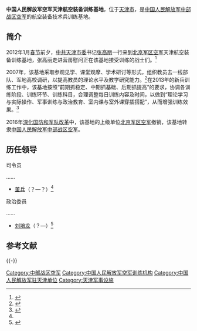 {{Infobox PRCG |color = blue
|机构名称 = 中国人民解放军空军天津航空装备训练基地
|军事级别 = 
|上级机构 = [[中国人民解放军中部战区空军|中国人民解放军中部战区空军]]
|机构类型 =战区空军直属单位
|标志1 = China Emblem PLA.svg
|标志1说明 = [[中国人民解放军军徽|中国人民解放军军徽]]
|成立时间 = 
|职位1=[[司令员|司令员]]
|人员1=
|衔级1=
|职位2= [[政治委员|政治委员]]
|人员2=[[刘培龙|刘培龙]]
|衔级2=
|地址1=[[天津市|天津市]]
}}

'''中国人民解放军空军天津航空装备训练基地'''，位于[[天津市|天津市]]，是[[中国人民解放军中部战区空军|中国人民解放军中部战区空军]]的航空装备技术兵训练基地。

==简介==
2012年1月[[春节|春节]]前夕，[[中共天津市委|中共天津市委]]书记[[张高丽|张高丽]]一行来到[[北京军区空军|北京军区空军]]天津航空装备训练基地，张高丽走进营房慰问正在该基地接受训练的战士们。<ref>{{Cite web |url = http://news.163.com/12/0119/14/7O4UN7JJ00014AED.html |title = 向津门子弟兵致新春问候 |author =  |date = 2012-01-19 |publisher = 网易 |language =  |accessdate =  |quote =  |archive-url = https://web.archive.org/web/20190124001244/http://news.163.com/12/0119/14/7O4UN7JJ00014AED.html |archive-date = 2019-01-24 |dead-url = yes }}</ref>

2007年，该基地采取参观见学、课堂观摩、学术研讨等形式，组织教员去一线部队、军地高校调研，以提高教员的理论水平及教学研究能力。<ref>{{Cite web|url =  http://news.sohu.com/20070802/n251379363.shtml|title =  校园广角|author =  |date =  2007-08-02|publisher =  搜狐|language =  |accessdate =  |quote =  |archive-date =  2019-01-24|archive-url =  https://web.archive.org/web/20190124001244/http://news.sohu.com/20070802/n251379363.shtml|dead-url =  no}}</ref>在2013年的新兵训练工作中，该基地按照“前期抓稳定、中期抓基础、后期抓提高”的要求，协调各训练阶段、训练环节、训练科目，合理调整每日训练内容及时间，以做到“理论学习与实际操作、军事训练与政治教育、室内课与室外课穿插搭配”，从而增强训练效果。<ref name=xunlian>{{Cite web |url = http://kj.81.cn/content/2013-01/16/content_5194801.htm |title = 北空某航空装备训练基地科学组训练“三九” |author =  |date = 2013-01-16 |publisher = 中国空军 |language =  |accessdate =  |quote =  |archive-url = https://web.archive.org/web/20190124001244/http://kj.81.cn/content/2013-01/16/content_5194801.htm |archive-date = 2019-01-24 |dead-url = yes }}</ref>

2016年[[深化国防和军队改革|深化国防和军队改革]]中，该基地的上级单位[[北京军区空军|北京军区空军]]撤销，该基地转隶[[中国人民解放军中部战区空军|中国人民解放军中部战区空军]]。

==历任领导==
{{col-begin}}
{{col-2}}
;司令员

……
*[[董兵|董兵]]（？—？）<ref name=xunlian/>

{{col-2}}
;政治委员

……
*[[刘培龙|刘培龙]]（？—）<ref>{{Cite web|url = http://www.tjhqqzf.gov.cn/zjhq/system/2016/07/29/010173110.shtml|title = 红桥区长一行“八一”慰问空军天津航空训练基地|author = |date = 2016-07-29|publisher = 红桥政务网|language = |accessdate = |quote = |archive-url = https://web.archive.org/web/20170116180533/http://www.tjhqqzf.gov.cn/zjhq/system/2016/07/29/010173110.shtml|archive-date = 2017-01-16|dead-url = yes}}</ref>

{{col-end}}

== 参考文献 ==
{{Reflist}}

{{-}}
{{中国人民解放军空军}}
{{中国人民解放军机场|中}}

[[Category:中部战区空军|Category:中部战区空军]]
[[Category:中国人民解放军空军训练机构|Category:中国人民解放军空军训练机构]]
[[Category:中国人民解放军驻天津单位|Category:中国人民解放军驻天津单位]]
[[Category:天津军事设施|Category:天津军事设施]]